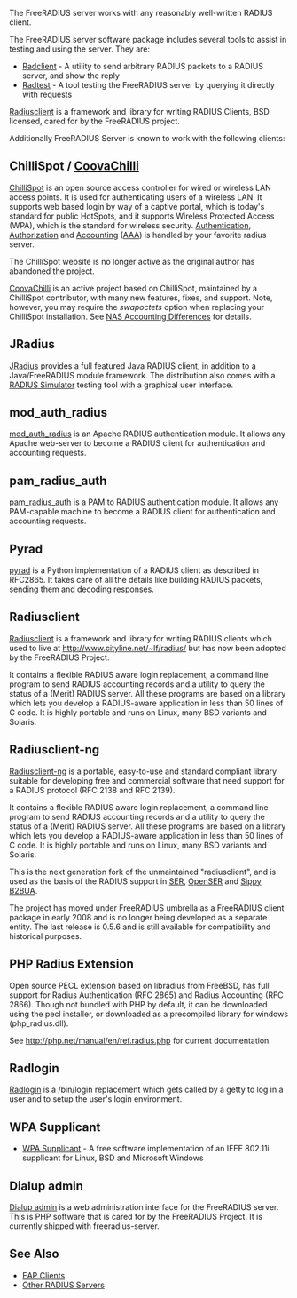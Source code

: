 The FreeRADIUS server works with any reasonably well-written RADIUS client.

The FreeRADIUS server software package includes several tools to assist in testing and using the server. They are:

* [[Radclient]] - A utility to send arbitrary RADIUS packets to a RADIUS server, and show the reply
* [[Radtest]] - A tool testing the FreeRADIUS server by querying it directly with requests

[[Radiusclient]] is a framework and library for writing RADIUS Clients, BSD licensed, cared for by the FreeRADIUS project.

Additionally FreeRADIUS Server is known to work with the following clients:

==ChilliSpot / [http://coova.org/wiki/index.php/CoovaChilli CoovaChilli]==

[http://www.chillispot.org/ ChilliSpot] is an open source access controller for wired or wireless LAN access points. It is used for authenticating users of a wireless LAN. It supports web based login by way of a captive portal, which is today's standard for public HotSpots, and it supports Wireless Protected Access (WPA), which is the standard for wireless security. [[Authentication]], [[Authorization]] and [[Accounting]] ([[AAA]]) is handled by your favorite radius server.

The ChilliSpot website is no longer active as the original author has abandoned the project.

[http://coova.org/wiki/index.php/CoovaChilli CoovaChilli] is an active project based on ChilliSpot, maintained by a ChilliSpot contributor, with many new features, fixes, and support. Note, however, you may require the ''swapoctets'' option when replacing your ChilliSpot installation. See [[NAS Accounting Differences]] for details.

==JRadius==

[http://jradius.net/ JRadius] provides a full featured Java RADIUS client, in addition to a Java/FreeRADIUS module framework. The distribution also comes with a [http://coova.org/wiki/index.php/JRadius/Simulator RADIUS Simulator] testing tool with a graphical user interface.

==mod_auth_radius==

[http://www.freeradius.org/mod_auth_radius/ mod_auth_radius] is an Apache RADIUS authentication module. It allows any Apache web-server to become a RADIUS client for authentication and accounting requests.

==pam_radius_auth==

[http://www.freeradius.org/pam_radius_auth/ pam_radius_auth] is a PAM to RADIUS authentication module. It allows any PAM-capable machine to become a RADIUS client for authentication and accounting requests.

==Pyrad==

[http://www.wiggy.net/code/pyrad/ pyrad] is a Python implementation of a RADIUS client as described in RFC2865. It takes care of all the details like building RADIUS packets, sending them and decoding responses.

==Radiusclient==

[[Radiusclient]] is a framework and library for writing RADIUS clients which used to live at http://www.cityline.net/~lf/radius/ but has now been adopted by the FreeRADIUS Project.

It contains a flexible RADIUS aware login replacement, a command line program to send RADIUS accounting records and a utility to query the status of a (Merit) RADIUS server. All these programs are based on a library which lets you develop a RADIUS-aware application in less than 50 lines of C code. It is highly portable and runs on Linux, many BSD variants and Solaris.

==Radiusclient-ng==

[http://developer.berlios.de/projects/radiusclient-ng/ Radiusclient-ng] is a portable, easy-to-use and standard compliant library suitable for developing free and commercial software that need support for a RADIUS protocol (RFC 2138 and RFC 2139).

It contains a flexible RADIUS aware login replacement, a command line program to send RADIUS accounting records and a utility to query the status of a (Merit) RADIUS server. All these programs are based on a library which lets you develop a RADIUS-aware application in less than 50 lines of C code. It is highly portable and runs on Linux, many BSD variants and Solaris.

This is the next generation fork of the unmaintained "radiusclient", and is used as the basis of the RADIUS support in [http://www.iptel.org/ser SER], [http://www.openser.org/ OpenSER] and [http://www.b2bua.org/ Sippy B2BUA].

The project has moved under FreeRADIUS umbrella as a FreeRADIUS client package in early 2008 and is no longer being developed as a separate entity.  The last release is 0.5.6 and is still available for compatibility and historical purposes.

==PHP Radius Extension==

Open source PECL extension based on libradius from FreeBSD, has full support for Radius Authentication (RFC 2865) and Radius Accounting (RFC 2866). Though not bundled with PHP by default, it can be downloaded using the pecl installer, or downloaded as a precompiled library for windows (php_radius.dll).

See http://php.net/manual/en/ref.radius.php for current documentation.

==Radlogin==

[[Radlogin]] is a /bin/login replacement which gets called by a getty to log in a user and to setup the user's login environment.

==WPA Supplicant==

* [[WPA Supplicant]] - A free software implementation of an IEEE 802.11i supplicant for Linux, BSD and Microsoft Windows

==Dialup admin==

[[Dialup admin]] is a web administration interface for the FreeRADIUS server.
This is PHP software that is cared for by the FreeRADIUS Project.
It is currently shipped with freeradius-server.

==See Also==

* [[EAP Clients]]
* [[Other RADIUS Servers]]
